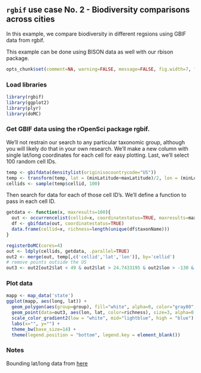 ## `rgbif` use case No. 2 - Biodiversity comparisons across cities

In this example, we compare biodiversity in different regsions using GBIF data from rgbif.

This example can be done using BISON data as well with our rbison package.

```r
opts_chunk$set(comment=NA, warning=FALSE, message=FALSE, fig.width=7, fig.height=6)
```

### Load libraries

```r
library(rgbif)
library(ggplot2)
library(plyr)
library(doMC)
```


### Get GBIF data using the rOpenSci package rgbif.

We'll not restrain our search to any particular taxonomic group, although you will likely do that in your own research. We'll make a new column with single lat/long coordinates for each cell for easy plotting. Last, we'll select 100 random cell IDs.

```r
temp <- gbifdata(densitylist(originisocountrycode="US"))
temp <- transform(temp, lat = (minLatitude+maxLatitude)/2, lon = (minLongitude+maxLongitude)/2) 
cellids <- sample(temp$cellid, 100)
```

Then search for data for each of those cell ID's. We'll define a function to pass in each cell ID.

```r
getdata <- function(x, maxresults=100){
  out <- occurrencelist(cellid=x, coordinatestatus=TRUE, maxresults=maxresults)
  df <- gbifdata(out, coordinatestatus=TRUE)
  data.frame(cellid=x, richness=length(unique(df$taxonName)))
}

registerDoMC(cores=4)
out <- ldply(cellids, getdata, .parallel=TRUE)
out2 <- merge(out, temp[,c('cellid','lat','lon')], by='cellid')
# remove points outside the US
out3 <- out2[out2$lat < 49 & out2$lat > 24.7433195 & out2$lon > -130 & out2$lon < -66.9513812,]
```

### Plot data

```r
mapp <- map_data('state')
ggplot(mapp, aes(long, lat)) +
  geom_polygon(aes(group=group), fill="white", alpha=0, color="gray80", size=0.8) +
  geom_point(data=out3, aes(lon, lat, color=richness), size=3, alpha=0.8) +
  scale_color_gradient2(low = "white", mid="lightblue", high = "blue") +
  labs(x="", y="") +
  theme_bw(base_size=14) + 
  theme(legend.position = "bottom", legend.key = element_blank())
```

### Notes

Bounding lat/long data from [here](https://raw.github.com/amyxzhang/boundingbox-cities/master/boundbox.txt)